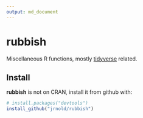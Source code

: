 ```yaml
---
output: md_document
---
```


# rubbish

Miscellaneous R functions, mostly [tidyverse](http://tidyverse.org/) related.

## Install

**rubbish** is not on CRAN, install it from github with:
```r
# install.packages("devtools")
install_github("jrnold/rubbish")
```


